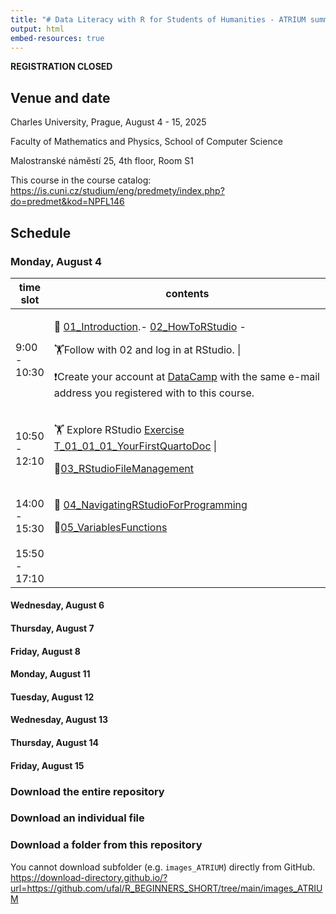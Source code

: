 ```yaml
---
title: "# Data Literacy with R for Students of Humanities - ATRIUM summer school"
output: html
embed-resources: true
---
```


**REGISTRATION CLOSED**

## Venue and date
Charles University, Prague, August 4 - 15, 2025

Faculty of Mathematics and Physics, School of Computer Science

Malostranské náměstí 25, 4th floor, Room S1

This course in the course catalog: <https://is.cuni.cz/studium/eng/predmety/index.php?do=predmet&kod=NPFL146>

## Schedule

### Monday, August 4

+---------------+--------------------------------------------------------------------------------------------------------------------------------------------------------------------------+
| time slot     | contents                                                                                                                                                                 |
+===============+==========================================================================================================================================================================+
| 9:00 - 10:30  | 🧭 [01_Introduction](https://ufal.github.io/R_BEGINNERS_SHORT/01_Introduction.html).- [02_HowToRStudio](https://ufal.github.io/R_BEGINNERS_SHORT/02_HowToRStudio.html) - |
|               |                                                                                                                                                                          |
|               | 🏋️Follow with 02 and log in at RStudio.                                                                                                                                  |
|               |                                                                                                                                                                          |
|               | ❗Create your account at [DataCamp]([https://www.datacamp.com/users/sign_up](#0)) with the same e-mail address you registered with to this course.                       |
+---------------+--------------------------------------------------------------------------------------------------------------------------------------------------------------------------+
| 10:50 - 12:10 | 🏋️ Explore RStudio [Exercise T_01_01_01_YourFirstQuartoDoc](https://ufal.github.io/R_BEGINNERS_SHORT/EXERCISES/T_01_01_01_YourFirstQuartoDoc.html){.uri}                 |
|               |                                                                                                                                                                          |
|               | 🧭[03_RStudioFileManagement](https://ufal.github.io/R_BEGINNERS_SHORT/03_RStudioFileManagement.html){.uri}                                                               |
+---------------+--------------------------------------------------------------------------------------------------------------------------------------------------------------------------+
| 14:00 - 15:30 | 🧭 [04_NavigatingRStudioForProgramming](https://ufal.github.io/R_BEGINNERS_SHORT/04_NavigatingRStudioForProgramming.html)                                                |
|               |                                                                                                                                                                          |
|               | 🧭[05_VariablesFunctions](https://ufal.github.io/R_BEGINNERS_SHORT/05_VariablesFunctions.html)                                                                           |
+---------------+--------------------------------------------------------------------------------------------------------------------------------------------------------------------------+
| 15:50 - 17:10 |                                                                                                                                                                          |
+---------------+--------------------------------------------------------------------------------------------------------------------------------------------------------------------------+

#### Wednesday, August 6

#### Thursday, August 7

#### Friday, August 8

#### Monday, August 11

#### Tuesday, August 12

#### Wednesday, August 13

#### Thursday, August 14

#### Friday, August 15

### Download the entire repository

### Download an individual file

### Download a folder from this repository

You cannot download subfolder (e.g. `images_ATRIUM`) directly from GitHub. <https://download-directory.github.io/?url=https://github.com/ufal/R_BEGINNERS_SHORT/tree/main/images_ATRIUM>
